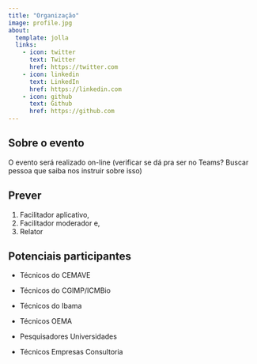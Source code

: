 ```yaml
---
title: "Organização"
image: profile.jpg
about:
  template: jolla
  links:
    - icon: twitter
      text: Twitter
      href: https://twitter.com
    - icon: linkedin
      text: LinkedIn
      href: https://linkedin.com
    - icon: github
      text: Github
      href: https://github.com
---
```


## Sobre o evento

O evento será realizado on-line (verificar se dá pra ser no Teams? Buscar pessoa que saiba nos instruir sobre isso)

## **Prever**

(1) Facilitador aplicativo,
(2) Facilitador moderador e,
(3) Relator

## **Potenciais participantes**

-   Técnicos do CEMAVE

-   Técnicos do CGIMP/ICMBio

-   Técnicos do Ibama

-   Técnicos OEMA

-   Pesquisadores Universidades

-   Técnicos Empresas Consultoria
